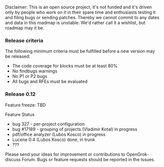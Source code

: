 Disclaimer: This is an open source project, it's not funded and it's driven only by people who work on it in their spare time and enthusiasts testing it and filing bugs or sending patches. Thereby we cannot commit to any dates and data in this roadmap is unstable. We'd rather call it a wishlist, but roadmap may it be.

=== Release criteria ===

The following minimum criteria must be fulfilled before a new version may be released:

* The code coverage for blocks must be at least 80%
* No findbugs warnings
* No P1 or P2 bugs
* All bugs and RFEs must be evaluated

=== Release 0.12 ===

Feature freeze: TBD

Feature	Status
* bug 327 - per-project configuration
* bug #17189 - grouping of projects (Vladimir Kotal) 	 in progress
* pdf/office analyzer (Lubos Kosco) 	 in progress
* Lucene 0.4 (Lubos Kosco) 	 done, in trunk
* ??? 	

Please send your ideas for improvement or contributions to OpenGrok-discuss Forum. Bugs or feature requests should be reported in the Issues.